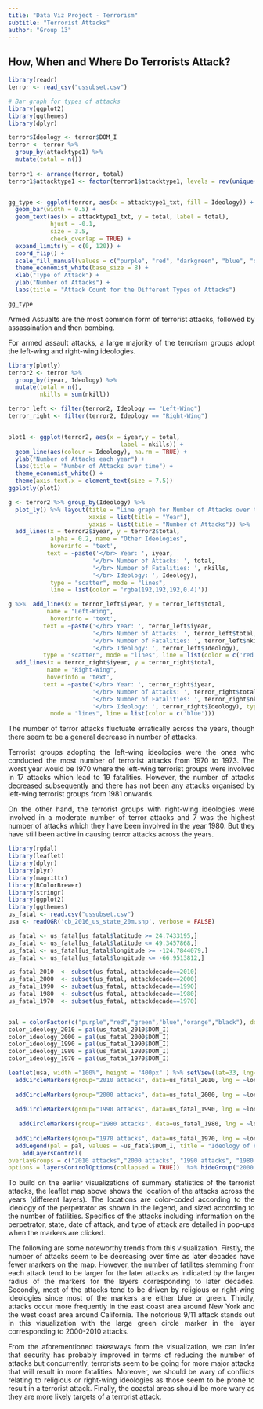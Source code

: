 ```yaml
---
title: "Data Viz Project - Terrorism"
subtitle: "Terrorist Attacks"
author: "Group 13"
---
```


<style>
body {
text-align: justify}
</style>


## How, When and Where Do Terrorists Attack?

```r
library(readr)
terror <- read_csv("ussubset.csv")

# Bar graph for types of attacks 
library(ggplot2)
library(ggthemes)
library(dplyr)

terror$Ideology <- terror$DOM_I
terror <- terror %>% 
  group_by(attacktype1) %>% 
  mutate(total = n())
  
terror1 <- arrange(terror, total)
terror1$attacktype1 <- factor(terror1$attacktype1, levels = rev(unique(terror1$attacktype1)))


gg_type <- ggplot(terror, aes(x = attacktype1_txt, fill = Ideology)) + 
  geom_bar(width = 0.5) + 
  geom_text(aes(x = attacktype1_txt, y = total, label = total), 
            hjust = -0.1, 
            size = 3.5, 
            check_overlap = TRUE) + 
  expand_limits(y = c(0, 120)) +
  coord_flip() + 
  scale_fill_manual(values = c("purple", "red", "darkgreen", "blue", "orange", "grey")) +
  theme_economist_white(base_size = 8) + 
  xlab("Type of Attack") + 
  ylab("Number of Attacks") +
  labs(title = "Attack Count for the Different Types of Attacks")

gg_type
```

Armed Assualts are the most common form of terrorist attacks, followed by assassination and then bombing. 

For armed assault attacks, a large majority of the terrorism groups adopt the left-wing and right-wing ideologies.


```r
library(plotly)
terror2 <- terror %>% 
  group_by(iyear, Ideology) %>% 
  mutate(total = n(), 
         nkills = sum(nkill))

terror_left <- filter(terror2, Ideology == "Left-Wing")
terror_right <- filter(terror2, Ideology == "Right-Wing")


plot1 <- ggplot(terror2, aes(x = iyear,y = total, 
                                label = nkills)) +    
  geom_line(aes(colour = Ideology), na.rm = TRUE) + 
  ylab("Number of Attacks each year") + 
  labs(title = "Number of Attacks over time") + 
  theme_economist_white() + 
  theme(axis.text.x = element_text(size = 7.5))
ggplotly(plot1)

g <- terror2 %>% group_by(Ideology) %>% 
  plot_ly() %>% layout(title = "Line graph for Number of Attacks over time", 
                       xaxis = list(title = "Year"), 
                       yaxis = list(title = "Number of Attacks")) %>%
  add_lines(x = terror2$iyear, y = terror2$total, 
            alpha = 0.2, name = "Other Ideologies", 
            hoverinfo = 'text', 
           text = ~paste('</br> Year: ', iyear, 
                        '</br> Number of Attacks: ', total, 
                        '</br> Number of Fatalities: ', nkills, 
                        '</br> Ideology: ', Ideology),
            type = "scatter", mode = "lines",
            line = list(color = 'rgba(192,192,192,0.4)')) 

g %>%  add_lines(x = terror_left$iyear, y = terror_left$total, 
           name = "Left-Wing", 
            hoverinfo = 'text', 
          text = ~paste('</br> Year: ', terror_left$iyear, 
                        '</br> Number of Attacks: ', terror_left$total, 
                        '</br> Number of Fatalities: ', terror_left$nkills, 
                        '</br> Ideology: ', terror_left$Ideology), 
          type = "scatter", mode = "lines", line = list(color = c('red'))) %>% 
  add_lines(x = terror_right$iyear, y = terror_right$total, 
           name = "Right-Wing", 
           hoverinfo = 'text', 
          text = ~paste('</br> Year: ', terror_right$iyear, 
                        '</br> Number of Attacks: ', terror_right$total, 
                        '</br> Number of Fatalities: ', terror_right$nkills, 
                        '</br> Ideology: ', terror_right$Ideology), type = "scatter",
            mode = "lines", line = list(color = c('blue'))) 

```

The number of terror attacks fluctuate erratically across the years, though there seem to be a general decrease in number of attacks.

Terrorist groups adopting the left-wing ideologies were the ones who conducted the most number of terrorist attacks from 1970 to 1973. The worst year would be 1970 where the left-wing terrorist groups were involved in 17 attacks which lead to 19 fatalities. However, the number of attacks decreased subsequently and there has not been any attacks organised by left-wing terrorist groups from 1981 onwards.

On the other hand, the terrorist groups with right-wing ideologies were involved in a moderate number of terror attacks and 7 was the highest number of attacks which they have been involved in the year 1980. But they have still been active in causing terror attacks across the years.


```r
library(rgdal)
library(leaflet)
library(dplyr)
library(plyr)
library(magrittr)
library(RColorBrewer)
library(stringr)
library(ggplot2)
library(ggthemes)
us_fatal <- read.csv("ussubset.csv")
usa <- readOGR('cb_2016_us_state_20m.shp', verbose = FALSE)

us_fatal <- us_fatal[us_fatal$latitude >= 24.7433195,]
us_fatal <- us_fatal[us_fatal$latitude <= 49.3457868,]
us_fatal <- us_fatal[us_fatal$longitude >= -124.7844079,]
us_fatal <- us_fatal[us_fatal$longitude <= -66.9513812,]

us_fatal_2010  <- subset(us_fatal, attackdecade==2010)
us_fatal_2000  <- subset(us_fatal, attackdecade==2000)
us_fatal_1990  <- subset(us_fatal, attackdecade==1990)
us_fatal_1980  <- subset(us_fatal, attackdecade==1980)
us_fatal_1970  <- subset(us_fatal, attackdecade==1970)


pal = colorFactor(c("purple","red","green","blue","orange","black"), domain = us_fatal$DOM_I) 
color_ideology_2010 = pal(us_fatal_2010$DOM_I)
color_ideology_2000 = pal(us_fatal_2000$DOM_I)
color_ideology_1990 = pal(us_fatal_1990$DOM_I)
color_ideology_1980 = pal(us_fatal_1980$DOM_I)
color_ideology_1970 = pal(us_fatal_1970$DOM_I)

leaflet(usa, width ="100%", height = "400px" ) %>% setView(lat=33, lng=-103 , zoom=3.5) %>% addPolygons(stroke = TRUE, smoothFactor = 0.5, weight=1, color='#333333', opacity=0.5, fillColor = "white", label = usa@data$NAME) %>% 
  addCircleMarkers(group="2010 attacks", data=us_fatal_2010, lng = ~longitude, lat = ~latitude, color=color_ideology_2010, fillColor=color_ideology_2010, radius=2*sqrt(us_fatal_2010$nkill), weight=1, opacity = 1,  popup = paste("Perpetrator:",us_fatal_2010$gname,"<br/>", "State:",us_fatal_2010$provstate,"<br/>", "Date of Attack:", us_fatal_2010$date,"<br/>", "Ideology:", us_fatal_2010$DOM_I,"<br/>", "Number of Fatalities:", us_fatal_2010$nkill, "<br/>", "Attack Type:",  us_fatal_2010$attacktype1_txt, "<br/>")) %>%
  
  addCircleMarkers(group="2000 attacks", data=us_fatal_2000, lng = ~longitude, lat = ~latitude, color=color_ideology_2000, fillColor=color_ideology_2000, radius=2*sqrt(us_fatal_2000$nkill), weight=1, opacity = 1,  popup = paste("Perpetrator:",us_fatal_2000$gname,"<br/>","State:", us_fatal_2000$provstate,"<br/>","Date of Attack:", us_fatal_2000$date,"<br/>", "Ideology:", us_fatal_2000$DOM_I,"<br/>", "Number of Fatalities:", us_fatal_2000$nkill, "<br/>", "Attack Type:",  us_fatal_2000$attacktype1_txt, "<br/>")) %>%
  
  addCircleMarkers(group="1990 attacks", data=us_fatal_1990, lng = ~longitude, lat = ~latitude, color=color_ideology_1990, fillColor=color_ideology_1990, radius=2*sqrt(us_fatal_1990$nkill), weight=1, opacity = 1,  popup = paste("Perpetrator:",us_fatal_1990$gname,"<br/>","State:", us_fatal_1990$provstate,"<br/>", "Date of Attack:", us_fatal_1990$date,"<br/>", "Ideology:", us_fatal_1990$DOM_I,"<br/>", "Number of Fatalities:", us_fatal_1990$nkill, "<br/>", "Attack Type:",  us_fatal_1990$attacktype1_txt, "<br/>")) %>%
 
   addCircleMarkers(group="1980 attacks", data=us_fatal_1980, lng = ~longitude, lat = ~latitude, color=color_ideology_1980, fillColor=color_ideology_1980, radius=2*sqrt(us_fatal_1980$nkill), weight=1, opacity = 1,  popup = paste("Perpetrator:",us_fatal_1980$gname,"State:", us_fatal_1980$provstate,"<br/>","<br/>","Date of Attack:", us_fatal_1980$date,"<br/>", "Ideology:", us_fatal_1980$DOM_I,"<br/>", "Number of Fatalities:", us_fatal_1980$nkill, "<br/>", "Attack Type:",  us_fatal_1980$attacktype1_txt, "<br/>")) %>%
  
  addCircleMarkers(group="1970 attacks", data=us_fatal_1970, lng = ~longitude, lat = ~latitude, color=color_ideology_1970, fillColor=color_ideology_1970, radius=2*sqrt(us_fatal_1970$nkill), weight=1, opacity = 1,  popup = paste("Perpetrator:",us_fatal_1970$gname,"<br/>","State:", us_fatal_1970$provstate,"<br/>","Date of Attack:", us_fatal_1970$date,"<br/>", "Ideology:", us_fatal_1970$DOM_I,"<br/>", "Number of Fatalities:", us_fatal_1970$nkill, "<br/>", "Attack Type:",  us_fatal_1970$attacktype1_txt, "<br/>")) %>%
  addLegend(pal = pal, values = ~us_fatal$DOM_I, title = "Ideology of Perpetrator", position = "bottomright") %>%
    addLayersControl(
overlayGroups = c("2010 attacks","2000 attacks", "1990 attacks", "1980 attacks", "1970 attacks"),
options = layersControlOptions(collapsed = TRUE))  %>% hideGroup("2000 attacks") %>% hideGroup("1990 attacks") %>% hideGroup("1980 attacks") %>% hideGroup("1970 attacks")

```

To build on the earlier visualizations of summary statistics of the terrorist attacks, the leaflet map above shows the location of the attacks across the years (different layers). The locations are color-coded according to the ideology of the perpetrator as shown in the legend, and sized according to the number of fatilities. Specifics of the attacks including information on the perpetrator, state, date of attack, and type of attack are detailed in pop-ups when the markers are clicked.

The following are some noteworthy trends from this visualization. Firstly, the number of attacks seem to be decreasing over time as later decades have fewer markers on the map. However, the number of fatilites stemming from each attack tend to be larger for the later attacks as indicated by the larger radius of the markers for the layers corresponding to later decades. Secondly, most of the attacks tend to be driven by religious or right-wing ideologies since most of the markers are either blue or green. Thirdly, attacks occur more frequently in the east coast area around New York and the west coast area around California. The notorious 9/11 attack stands out in this visualization with the large green circle marker in the layer corresponding to 2000-2010 attacks.

From the aforementioned takeaways from the visualization, we can infer that security has probably improved in terms of reducing the number of attacks but concurrently, terrorists seem to be going for more major attacks that will result in more fatalities. Moreover, we should be wary of conflicts relating to religious or right-wing ideologies as those seem to be prone to result in a terrorist attack. Finally, the coastal areas should be more wary as they are more likely targets of a terrorist attack.

